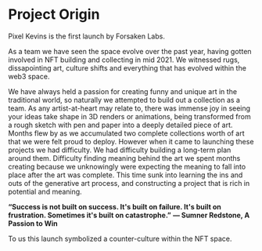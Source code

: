 
# Project Origin

Pixel Kevins is the first launch by Forsaken Labs. 

As a team we have seen the space evolve over the past year, having gotten involved in NFT building and collecting in mid 2021. 
We witnessed rugs, dissapointing art, culture shifts and everything that has evolved within the web3 space.

We have always held a passion for creating funny and unique art in the traditional world, so naturally we attempted to build out a collection as a team.
As any artist-at-heart may relate to, there was immense joy in seeing your ideas take shape in 3D renders or animations, being transformed from a rough sketch with pen and paper into a deeply detailed piece of art. Months flew by as we accumulated two complete collections worth of art that we were felt proud to deploy. However when it came to launching these projects we had difficulty. We had difficulty building a long-term plan around them. Difficulty finding meaning behind the art we spent months creating because we unknowingly were expecting the meaning to fall into place after the art was complete. This time sunk into learning the ins and outs of the generative art process, and constructing a project that is rich in potential and meaning.

**“Success is not built on success. It's built on failure. It's built on frustration. Sometimes it's built on catastrophe.”**
**― Sumner Redstone, A Passion to Win**

To us this launch symbolized a counter-culture within the NFT space. 
